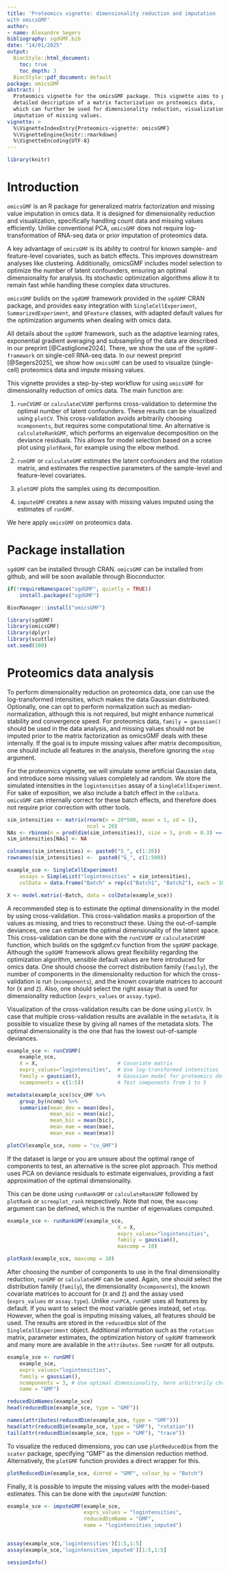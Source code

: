 ```yaml
---
title: 'Proteomics vignette: dimensionality reduction and imputation 
with omicsGMF'
author:
- name: Alexandre Segers
bibliography: sgdGMF.bib
date: "14/01/2025"
output: 
  BiocStyle::html_document:
    toc: true
    toc_depth: 3
  BiocStyle::pdf_document: default
package: omicsGMF
abstract: |
  Proteomics vignette for the omicsGMF package. This vignette aims to provide a 
  detailed description of a matrix factorization on proteomics data, 
  which can further be used for dimensionality reduction, visualization and 
  imputation of missing values.
vignette: >
  %\VignetteIndexEntry{Proteomics-vignette: omicsGMF}
  %\VignetteEngine{knitr::rmarkdown}
  %\VignetteEncoding{UTF-8}
---
```

  
```r
library(knitr)
```

# Introduction

`omicsGMF` is an R package for generalized matrix factorization and missing 
value imputation in omics data. It is designed for dimensionality reduction and 
visualization, specifically handling count data and missing values efficiently. 
Unlike conventional PCA, `omicsGMF` does not require log-transformation of 
RNA-seq data or prior imputation of proteomics data.

A key advantage of `omicsGMF` is its ability to control for known sample- and 
feature-level covariates, such as batch effects. This improves downstream 
analyses like clustering. Additionally, omicsGMF includes model selection to 
optimize the number of latent confounders, ensuring an optimal dimensionality 
for analysis. Its stochastic optimization algorithms allow it to remain fast 
while handling these complex data structures.

`omicsGMF` builds on the `sgdGMF` framework provided in the `sgdGMF` CRAN 
package, and provides easy integration with `SingleCellExperiment`, 
`SummarizedExperiment`,
and `QFeature` classes, with adapted default values for the optimization 
arguments when dealing with omics data.

All details about the `sgdGMF` framework, such as the adaptive learning rates,
exponential gradient averaging and subsampling of the data are 
described in our preprint [@Castiglione2024]. There, we show the use of the
`sgdGMF-framework` on single-cell RNA-seq data. In our newest preprint 
[@Segers2025], we show how `omicsGMF` can be used to visualize (single-cell) 
proteomics data and impute missing values.


This vignette provides a step-by-step workflow for using `omicsGMF` for
dimensionality reduction of omics data. The main function are:


1. `runCVGMF` or `calculateCVGMF` performs cross-validation to determine the 
optimal number of latent confounders. These results can be visualized using 
`plotCV`. This cross-validation avoids arbitrarily choosing `ncomponents`, but
requires some computational time. An alternative is `calculateRankGMF`, which
performs an eigenvalue decomposition on the deviance residuals. This allows for
model selection based on a scree plot using `plotRank`, for example using
the elbow method.

2. `runGMF` or `calculateGMF` estimates the latent confounders and the rotation
matrix, and estimates the respective parameters of the sample-level and 
feature-level covariates.

3. `plotGMF` plots the samples using its decomposition.

4. `imputeGMF` creates a new assay with missing values imputed using the 
estimates of `runGMF`.

We here apply `omicsGMF` on proteomics data.


# Package installation

`sgdGMF` can be installed through CRAN.
`omicsGMF` can be installed from github, and will be soon available
through Bioconductor.

```r
if(!requireNamespace("sgdGMF", quietly = TRUE))
    install.packages("sgdGMF")

BiocManager::install("omicsGMF")
```


```r
library(sgdGMF)
library(omicsGMF)
library(dplyr)
library(scuttle)
set.seed(100)
```


# Proteomics data analysis

To perform dimensionality reduction on proteomics data, one can use the 
log-transformed intensities, which makes the data Gaussian distributed. 
Optionally, one can opt to perform normalization such as median-normalization,
although this is not required, but might enhance numerical stability and 
convergence speed. For proteomics data, `family = gaussian()` should be used 
in the data analysis, and missing values should not be imputed prior to the 
matrix factorization as omicsGMF deals with these internally. If the goal is to 
impute missing values after matrix decomposition, one should include all 
features in the analysis, therefore ignoring the `ntop` argument.

For the proteomics vignette, we will simulate some artificial Gaussian 
data, and introduce some missing values completely ad random.
We store the simulated intensities in the `logintensities` assay of a 
`SingleCellExperiment`. For sake of exposition, we also include a batch
effect in the `colData`. `omicsGMF` can internally correct for these batch 
effects, and therefore does not require prior correction with other tools.


```r
sim_intensities <- matrix(rnorm(n = 20*500, mean = 1, sd = 1),
                          ncol = 20)
NAs <- rbinom(n = prod(dim(sim_intensities)), size = 1, prob = 0.3) == 1
sim_intensities[NAs] <- NA

colnames(sim_intensities) <- paste0("S_", c(1:20))
rownames(sim_intensities) <-  paste0("G_", c(1:500))

example_sce <- SingleCellExperiment(
    assays = SimpleList("logintensities" = sim_intensities),
    colData = data.frame("Batch" = rep(c("Batch1", "Batch2"), each = 10)))

X <- model.matrix(~Batch, data = colData(example_sce))
```



A recommended step is to estimate the optimal dimensionality in the model
by using cross-validation. This cross-validation masks a proportion of the
values as missing, and tries to reconstruct these. Using the out-of-sample 
deviances, one can estimate the optimal dimensionality of the latent space.
This cross-validation can be done with the `runCVGMF` or `calculateCVGMF` 
function, which builds 
on the sgdgmf.cv function from the `sgdGMF` package. Although the 
`sgdGMF` framework allows great flexibility regarding the optimization 
algorithm, sensible default values are here introduced for omics data. One
should choose the correct distribution family (`family`), the number
of components in the dimensionality reduction for which the cross-validation is
run (`ncomponents`), and the known covariate matrices to account for 
(`X` and `Z`). Also, one should select the right assay that is used for
dimensionality reduction (`exprs_values` or `assay.type`). 

Visualization of the cross-validation results can be done using 
`plotCV`. In case that multiple cross-validation results are available in the 
`metadata`, it is possible to visualize these by giving all names of the 
metadata slots. The optimal dimensionality is the one that has the lowest 
out-of-sample deviances.


```r
example_sce <- runCVGMF(
    example_sce, 
    X = X,                          # Covariate matrix
    exprs_values="logintensities",  # Use log-transformed intensities
    family = gaussian(),            # Gaussian model for proteomics data
    ncomponents = c(1:5))           # Test components from 1 to 5

metadata(example_sce)$cv_GMF %>% 
    group_by(ncomp) %>% 
    summarise(mean_dev = mean(dev),
              mean_aic = mean(aic),
              mean_bic = mean(bic),
              mean_mae = mean(mae),
              mean_mse = mean(mse))

plotCV(example_sce, name = "cv_GMF")

```


If the dataset is large or you are unsure about the optimal range of components 
to test, an alternative is the scree plot approach. This method uses PCA on 
deviance residuals to estimate eigenvalues, providing a fast approximation of 
the optimal dimensionality.

This can be done using `runRankGMF` or `calculateRankGMF` followed
by `plotRank` or `screeplot_rank` respectively. Note that now, the 
`maxcomp` argument can be defined, which is the number of 
eigenvalues computed.


```r
example_sce <- runRankGMF(example_sce, 
                                    X = X, 
                                    exprs_values="logintensities", 
                                    family = gaussian(),
                                    maxcomp = 10)

plotRank(example_sce, maxcomp = 10)
```



After choosing the number of components to use in the final dimensionality
reduction, `runGMF` or `calculateGMF` can be used. Again, one should select the
distribution family (`family`), the dimensionality (`ncomponents`), 
the known covariate matrices to account for (`X` and `Z`) and the 
assay used (`exprs_values` or `assay.type`). Unlike `runPCA`, `runGMF` uses all 
features by default. If you want to select the most variable genes instead, 
set `ntop`. However, when the goal is imputing missing values, all 
features should be used. The results are stored in the `reducedDim` slot of the 
`SingleCellExperiment` object. Additional information such as the `rotation` 
matrix, parameter estimates, the optimization history of `sgdGMF` framework 
and many more are available in the `attributes`. See `runGMF` for all 
outputs. 


```r
example_sce <- runGMF(
    example_sce, 
    exprs_values="logintensities", 
    family = gaussian(), 
    ncomponents = 3, # Use optimal dimensionality, here arbitrarily chosen as 3
    name = "GMF")
```


```r
reducedDimNames(example_sce)
head(reducedDim(example_sce, type = "GMF"))

names(attributes(reducedDim(example_sce, type = "GMF")))
head(attr(reducedDim(example_sce, type = "GMF"), "rotation"))
tail(attr(reducedDim(example_sce, type = "GMF"), "trace"))

```


To visualize the reduced dimensions, you can use `plotReducedDim` from the 
`scater` package, specifying "GMF" as the dimension reduction method. 
Alternatively, the `plotGMF` function provides a direct wrapper for this.


```r
plotReducedDim(example_sce, dimred = "GMF", colour_by = "Batch")
```

Finally, it is possible to impute the missing values with the model-based 
estimates. This can be done with the `imputeGMF` function:

```r
example_sce <- imputeGMF(example_sce, 
                         exprs_values = "logintensities", 
                         reducedDimName = "GMF",
                         name = "logintensities_imputed")


assay(example_sce,'logintensities')[1:5,1:5]
assay(example_sce,'logintensities_imputed')[1:5,1:5]
```


```r
sessionInfo()
```

